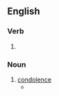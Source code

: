 ==English==

===Verb===
{{head|en|present participle}}

# {{present participle of|condole|lang=en|nocat=1}}

===Noun===
{{en-noun}}

# [[condolence]]
#* {{quote-text|year=1845|author=Charles James Lever|title=Nuts and Nutcrackers|page=172|passage=What admonitions would it not pour forth, what warnings, what commiseration, and what '''condolings'''.}}